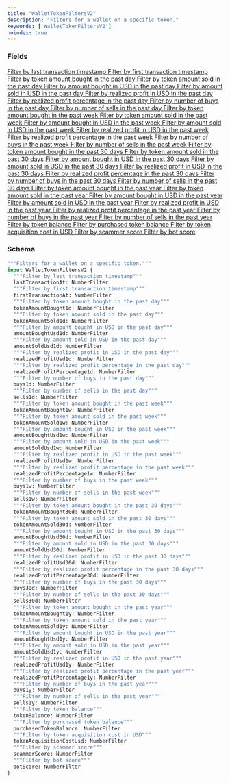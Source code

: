 ```yaml
---
title: "WalletTokenFiltersV2"
description: "Filters for a wallet on a specific token."
keywords: ['WalletTokenFiltersV2']
noindex: true
---
```


### Fields

<a href="/api-reference/types/numberfilter">
  <ResponseField name="lastTransactionAt" type="NumberFilter">
    Filter by last transaction timestamp
  </ResponseField>
</a>

<a href="/api-reference/types/numberfilter">
  <ResponseField name="firstTransactionAt" type="NumberFilter">
    Filter by first transaction timestamp
  </ResponseField>
</a>

<a href="/api-reference/types/numberfilter">
  <ResponseField name="tokenAmountBought1d" type="NumberFilter">
    Filter by token amount bought in the past day
  </ResponseField>
</a>

<a href="/api-reference/types/numberfilter">
  <ResponseField name="tokenAmountSold1d" type="NumberFilter">
    Filter by token amount sold in the past day
  </ResponseField>
</a>

<a href="/api-reference/types/numberfilter">
  <ResponseField name="amountBoughtUsd1d" type="NumberFilter">
    Filter by amount bought in USD in the past day
  </ResponseField>
</a>

<a href="/api-reference/types/numberfilter">
  <ResponseField name="amountSoldUsd1d" type="NumberFilter">
    Filter by amount sold in USD in the past day
  </ResponseField>
</a>

<a href="/api-reference/types/numberfilter">
  <ResponseField name="realizedProfitUsd1d" type="NumberFilter">
    Filter by realized profit in USD in the past day
  </ResponseField>
</a>

<a href="/api-reference/types/numberfilter">
  <ResponseField name="realizedProfitPercentage1d" type="NumberFilter">
    Filter by realized profit percentage in the past day
  </ResponseField>
</a>

<a href="/api-reference/types/numberfilter">
  <ResponseField name="buys1d" type="NumberFilter">
    Filter by number of buys in the past day
  </ResponseField>
</a>

<a href="/api-reference/types/numberfilter">
  <ResponseField name="sells1d" type="NumberFilter">
    Filter by number of sells in the past day
  </ResponseField>
</a>

<a href="/api-reference/types/numberfilter">
  <ResponseField name="tokenAmountBought1w" type="NumberFilter">
    Filter by token amount bought in the past week
  </ResponseField>
</a>

<a href="/api-reference/types/numberfilter">
  <ResponseField name="tokenAmountSold1w" type="NumberFilter">
    Filter by token amount sold in the past week
  </ResponseField>
</a>

<a href="/api-reference/types/numberfilter">
  <ResponseField name="amountBoughtUsd1w" type="NumberFilter">
    Filter by amount bought in USD in the past week
  </ResponseField>
</a>

<a href="/api-reference/types/numberfilter">
  <ResponseField name="amountSoldUsd1w" type="NumberFilter">
    Filter by amount sold in USD in the past week
  </ResponseField>
</a>

<a href="/api-reference/types/numberfilter">
  <ResponseField name="realizedProfitUsd1w" type="NumberFilter">
    Filter by realized profit in USD in the past week
  </ResponseField>
</a>

<a href="/api-reference/types/numberfilter">
  <ResponseField name="realizedProfitPercentage1w" type="NumberFilter">
    Filter by realized profit percentage in the past week
  </ResponseField>
</a>

<a href="/api-reference/types/numberfilter">
  <ResponseField name="buys1w" type="NumberFilter">
    Filter by number of buys in the past week
  </ResponseField>
</a>

<a href="/api-reference/types/numberfilter">
  <ResponseField name="sells1w" type="NumberFilter">
    Filter by number of sells in the past week
  </ResponseField>
</a>

<a href="/api-reference/types/numberfilter">
  <ResponseField name="tokenAmountBought30d" type="NumberFilter">
    Filter by token amount bought in the past 30 days
  </ResponseField>
</a>

<a href="/api-reference/types/numberfilter">
  <ResponseField name="tokenAmountSold30d" type="NumberFilter">
    Filter by token amount sold in the past 30 days
  </ResponseField>
</a>

<a href="/api-reference/types/numberfilter">
  <ResponseField name="amountBoughtUsd30d" type="NumberFilter">
    Filter by amount bought in USD in the past 30 days
  </ResponseField>
</a>

<a href="/api-reference/types/numberfilter">
  <ResponseField name="amountSoldUsd30d" type="NumberFilter">
    Filter by amount sold in USD in the past 30 days
  </ResponseField>
</a>

<a href="/api-reference/types/numberfilter">
  <ResponseField name="realizedProfitUsd30d" type="NumberFilter">
    Filter by realized profit in USD in the past 30 days
  </ResponseField>
</a>

<a href="/api-reference/types/numberfilter">
  <ResponseField name="realizedProfitPercentage30d" type="NumberFilter">
    Filter by realized profit percentage in the past 30 days
  </ResponseField>
</a>

<a href="/api-reference/types/numberfilter">
  <ResponseField name="buys30d" type="NumberFilter">
    Filter by number of buys in the past 30 days
  </ResponseField>
</a>

<a href="/api-reference/types/numberfilter">
  <ResponseField name="sells30d" type="NumberFilter">
    Filter by number of sells in the past 30 days
  </ResponseField>
</a>

<a href="/api-reference/types/numberfilter">
  <ResponseField name="tokenAmountBought1y" type="NumberFilter">
    Filter by token amount bought in the past year
  </ResponseField>
</a>

<a href="/api-reference/types/numberfilter">
  <ResponseField name="tokenAmountSold1y" type="NumberFilter">
    Filter by token amount sold in the past year
  </ResponseField>
</a>

<a href="/api-reference/types/numberfilter">
  <ResponseField name="amountBoughtUsd1y" type="NumberFilter">
    Filter by amount bought in USD in the past year
  </ResponseField>
</a>

<a href="/api-reference/types/numberfilter">
  <ResponseField name="amountSoldUsd1y" type="NumberFilter">
    Filter by amount sold in USD in the past year
  </ResponseField>
</a>

<a href="/api-reference/types/numberfilter">
  <ResponseField name="realizedProfitUsd1y" type="NumberFilter">
    Filter by realized profit in USD in the past year
  </ResponseField>
</a>

<a href="/api-reference/types/numberfilter">
  <ResponseField name="realizedProfitPercentage1y" type="NumberFilter">
    Filter by realized profit percentage in the past year
  </ResponseField>
</a>

<a href="/api-reference/types/numberfilter">
  <ResponseField name="buys1y" type="NumberFilter">
    Filter by number of buys in the past year
  </ResponseField>
</a>

<a href="/api-reference/types/numberfilter">
  <ResponseField name="sells1y" type="NumberFilter">
    Filter by number of sells in the past year
  </ResponseField>
</a>

<a href="/api-reference/types/numberfilter">
  <ResponseField name="tokenBalance" type="NumberFilter">
    Filter by token balance
  </ResponseField>
</a>

<a href="/api-reference/types/numberfilter">
  <ResponseField name="purchasedTokenBalance" type="NumberFilter">
    Filter by purchased token balance
  </ResponseField>
</a>

<a href="/api-reference/types/numberfilter">
  <ResponseField name="tokenAcquisitionCostUsd" type="NumberFilter">
    Filter by token acquisition cost in USD
  </ResponseField>
</a>

<a href="/api-reference/types/numberfilter">
  <ResponseField name="scammerScore" type="NumberFilter">
    Filter by scammer score
  </ResponseField>
</a>

<a href="/api-reference/types/numberfilter">
  <ResponseField name="botScore" type="NumberFilter">
    Filter by bot score
  </ResponseField>
</a>

### Schema


```graphql 
"""Filters for a wallet on a specific token."""
input WalletTokenFiltersV2 {
  """Filter by last transaction timestamp"""
  lastTransactionAt: NumberFilter
  """Filter by first transaction timestamp"""
  firstTransactionAt: NumberFilter
  """Filter by token amount bought in the past day"""
  tokenAmountBought1d: NumberFilter
  """Filter by token amount sold in the past day"""
  tokenAmountSold1d: NumberFilter
  """Filter by amount bought in USD in the past day"""
  amountBoughtUsd1d: NumberFilter
  """Filter by amount sold in USD in the past day"""
  amountSoldUsd1d: NumberFilter
  """Filter by realized profit in USD in the past day"""
  realizedProfitUsd1d: NumberFilter
  """Filter by realized profit percentage in the past day"""
  realizedProfitPercentage1d: NumberFilter
  """Filter by number of buys in the past day"""
  buys1d: NumberFilter
  """Filter by number of sells in the past day"""
  sells1d: NumberFilter
  """Filter by token amount bought in the past week"""
  tokenAmountBought1w: NumberFilter
  """Filter by token amount sold in the past week"""
  tokenAmountSold1w: NumberFilter
  """Filter by amount bought in USD in the past week"""
  amountBoughtUsd1w: NumberFilter
  """Filter by amount sold in USD in the past week"""
  amountSoldUsd1w: NumberFilter
  """Filter by realized profit in USD in the past week"""
  realizedProfitUsd1w: NumberFilter
  """Filter by realized profit percentage in the past week"""
  realizedProfitPercentage1w: NumberFilter
  """Filter by number of buys in the past week"""
  buys1w: NumberFilter
  """Filter by number of sells in the past week"""
  sells1w: NumberFilter
  """Filter by token amount bought in the past 30 days"""
  tokenAmountBought30d: NumberFilter
  """Filter by token amount sold in the past 30 days"""
  tokenAmountSold30d: NumberFilter
  """Filter by amount bought in USD in the past 30 days"""
  amountBoughtUsd30d: NumberFilter
  """Filter by amount sold in USD in the past 30 days"""
  amountSoldUsd30d: NumberFilter
  """Filter by realized profit in USD in the past 30 days"""
  realizedProfitUsd30d: NumberFilter
  """Filter by realized profit percentage in the past 30 days"""
  realizedProfitPercentage30d: NumberFilter
  """Filter by number of buys in the past 30 days"""
  buys30d: NumberFilter
  """Filter by number of sells in the past 30 days"""
  sells30d: NumberFilter
  """Filter by token amount bought in the past year"""
  tokenAmountBought1y: NumberFilter
  """Filter by token amount sold in the past year"""
  tokenAmountSold1y: NumberFilter
  """Filter by amount bought in USD in the past year"""
  amountBoughtUsd1y: NumberFilter
  """Filter by amount sold in USD in the past year"""
  amountSoldUsd1y: NumberFilter
  """Filter by realized profit in USD in the past year"""
  realizedProfitUsd1y: NumberFilter
  """Filter by realized profit percentage in the past year"""
  realizedProfitPercentage1y: NumberFilter
  """Filter by number of buys in the past year"""
  buys1y: NumberFilter
  """Filter by number of sells in the past year"""
  sells1y: NumberFilter
  """Filter by token balance"""
  tokenBalance: NumberFilter
  """Filter by purchased token balance"""
  purchasedTokenBalance: NumberFilter
  """Filter by token acquisition cost in USD"""
  tokenAcquisitionCostUsd: NumberFilter
  """Filter by scammer score"""
  scammerScore: NumberFilter
  """Filter by bot score"""
  botScore: NumberFilter
}
```

